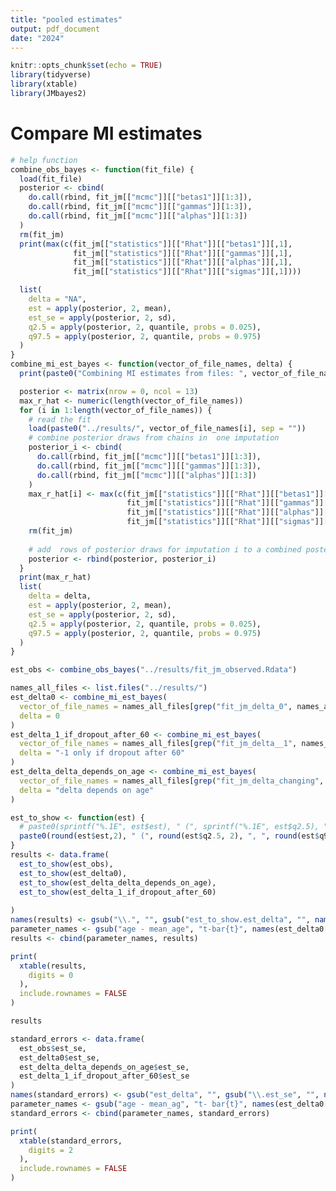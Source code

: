 ```yaml
---
title: "pooled estimates"
output: pdf_document
date: "2024"
---
```


```r
knitr::opts_chunk$set(echo = TRUE)
library(tidyverse)
library(xtable)
library(JMbayes2)
```

\newpage
# Compare MI estimates

```r
# help function
combine_obs_bayes <- function(fit_file) {
  load(fit_file)
  posterior <- cbind(
    do.call(rbind, fit_jm[["mcmc"]][["betas1"]][1:3]),
    do.call(rbind, fit_jm[["mcmc"]][["gammas"]][1:3]),
    do.call(rbind, fit_jm[["mcmc"]][["alphas"]][1:3])
  )
  rm(fit_jm)
  print(max(c(fit_jm[["statistics"]][["Rhat"]][["betas1"]][,1], 
              fit_jm[["statistics"]][["Rhat"]][["gammas"]][,1],
              fit_jm[["statistics"]][["Rhat"]][["alphas"]][,1], 
              fit_jm[["statistics"]][["Rhat"]][["sigmas"]][,1])))

  list(
    delta = "NA",
    est = apply(posterior, 2, mean),
    est_se = apply(posterior, 2, sd),
    q2.5 = apply(posterior, 2, quantile, probs = 0.025),
    q97.5 = apply(posterior, 2, quantile, probs = 0.975)
  )
}
combine_mi_est_bayes <- function(vector_of_file_names, delta) {
  print(paste0("Combining MI estimates from files: ", vector_of_file_names, collaspe = ""))

  posterior <- matrix(nrow = 0, ncol = 13)
  max_r_hat <- numeric(length(vector_of_file_names))
  for (i in 1:length(vector_of_file_names)) {
    # read the fit
    load(paste0("../results/", vector_of_file_names[i], sep = ""))
    # combine posterior draws from chains in  one imputation
    posterior_i <- cbind(
      do.call(rbind, fit_jm[["mcmc"]][["betas1"]][1:3]),
      do.call(rbind, fit_jm[["mcmc"]][["gammas"]][1:3]),
      do.call(rbind, fit_jm[["mcmc"]][["alphas"]][1:3])
    )
    max_r_hat[i] <- max(c(fit_jm[["statistics"]][["Rhat"]][["betas1"]][,1], 
                          fit_jm[["statistics"]][["Rhat"]][["gammas"]][,1],
                          fit_jm[["statistics"]][["Rhat"]][["alphas"]][,1],
                          fit_jm[["statistics"]][["Rhat"]][["sigmas"]][,1]))
    rm(fit_jm)
   
    # add  rows of posterior draws for imputation i to a combined posterior
    posterior <- rbind(posterior, posterior_i)
  }
  print(max_r_hat)
  list(
    delta = delta,
    est = apply(posterior, 2, mean),
    est_se = apply(posterior, 2, sd),
    q2.5 = apply(posterior, 2, quantile, probs = 0.025),
    q97.5 = apply(posterior, 2, quantile, probs = 0.975)
  )
}

```



```r
est_obs <- combine_obs_bayes("../results/fit_jm_observed.Rdata")

names_all_files <- list.files("../results/")
est_delta0 <- combine_mi_est_bayes(
  vector_of_file_names = names_all_files[grep("fit_jm_delta_0", names_all_files)],
  delta = 0
)
est_delta_1_if_dropout_after_60 <- combine_mi_est_bayes(
  vector_of_file_names = names_all_files[grep("fit_jm_delta__1", names_all_files)],
  delta = "-1 only if dropout after 60"
)
est_delta_delta_depends_on_age <- combine_mi_est_bayes(
  vector_of_file_names = names_all_files[grep("fit_jm_delta_changing", names_all_files)],
  delta = "delta depends on age"
)
```

```r
est_to_show <- function(est) {
  # paste0(sprintf("%.1E", est$est), " (", sprintf("%.1E", est$q2.5), ", ", sprintf("%.1E", est$q97.5), ")")
  paste0(round(est$est,2), " (", round(est$q2.5, 2), ", ", round(est$q97.5 ,2), ")")
}
results <- data.frame(
  est_to_show(est_obs),
  est_to_show(est_delta0),
  est_to_show(est_delta_delta_depends_on_age),
  est_to_show(est_delta_1_if_dropout_after_60)
  
)
names(results) <- gsub("\\.", "", gsub("est_to_show.est_delta", "", names(results)))
parameter_names <- gsub("age - mean_age", "t-bar{t}", names(est_delta0[["est"]])) # substitute age_sc20 - mean_age_sc20 by t in names of the parameters
results <- cbind(parameter_names, results)

print(
  xtable(results,
    digits = 0
  ),
  include.rownames = FALSE
)
```

```r
results
```

```r
standard_errors <- data.frame(
  est_obs$est_se,
  est_delta0$est_se,
  est_delta_delta_depends_on_age$est_se,
  est_delta_1_if_dropout_after_60$est_se
)
names(standard_errors) <- gsub("est_delta", "", gsub("\\.est_se", "", names(standard_errors)))
parameter_names <- gsub("age - mean_ag", "t- bar{t}", names(est_delta0[["est"]])) # substitute age_sc20 - mean_age_sc20 by t in names of the parameters
standard_errors <- cbind(parameter_names, standard_errors)

print(
  xtable(standard_errors,
    digits = 2
  ),
  include.rownames = FALSE
)
```

